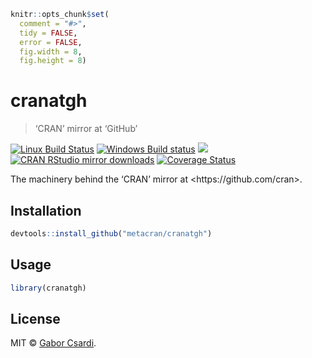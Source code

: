 
```r
knitr::opts_chunk$set(
  comment = "#>",
  tidy = FALSE,
  error = FALSE,
  fig.width = 8,
  fig.height = 8)
```

# cranatgh

> 'CRAN' mirror at 'GitHub'

[![Linux Build Status](https://travis-ci.org/metacran/cranatgh.svg?branch=master)](https://travis-ci.org//cranatgh)
[![Windows Build status](https://ci.appveyor.com/api/projects/status/github/metacran/cranatgh?svg=true)](https://ci.appveyor.com/project/metacran/cranatgh)
[![](http://www.r-pkg.org/badges/version/cranatgh)](http://www.r-pkg.org/pkg/cranatgh)
[![CRAN RStudio mirror downloads](http://cranlogs.r-pkg.org/badges/cranatgh)](http://www.r-pkg.org/pkg/cranatgh)
[![Coverage Status](https://img.shields.io/codecov/c/github/metacran/cranatgh/master.svg)](https://codecov.io/github/metacran/cranatgh?branch=master)

The machinery behind the 'CRAN' mirror at &lt;https://github.com/cran&gt;.

## Installation

```r
devtools::install_github("metacran/cranatgh")
```

## Usage

```r
library(cranatgh)
```

## License

MIT © [Gabor Csardi](https://github.com/gaborcsardi).
